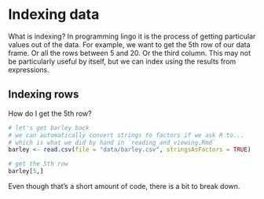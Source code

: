 # Indexing data

What is indexing? In programming lingo it is the process of getting particular
values out of the data. For example, we want to get the 5th row of our data frame.
Or all the rows between 5 and 20. Or the third column. This may not be particularly
useful by itself, but we can index using the results from expressions.

## Indexing rows

How do I get the 5th row?

```r
# let's get barley back
# we can automatically convert strings to factors if we ask R to...
# which is what we did by hand in `reading_and_viewing.Rmd`
barley <- read.csv(file = "data/barley.csv", stringsAsFactors = TRUE)

# get the 5th row
barley[5,]

```
Even though that's a short amount of code, there is a bit to break down.













